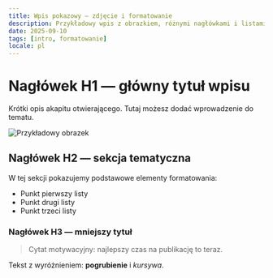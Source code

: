 ```yaml
---
title: Wpis pokazowy — zdjęcie i formatowanie
description: Przykładowy wpis z obrazkiem, różnymi nagłówkami i listami.
date: 2025-09-10
tags: [intro, formatowanie]
locale: pl
---
```


# Nagłówek H1 — główny tytuł wpisu

Krótki opis akapitu otwierającego. Tutaj możesz dodać wprowadzenie do tematu.

![Przykładowy obrazek](/images/avatar-light.png)

## Nagłówek H2 — sekcja tematyczna

W tej sekcji pokazujemy podstawowe elementy formatowania:

- Punkt pierwszy listy
- Punkt drugi listy
- Punkt trzeci listy

### Nagłówek H3 — mniejszy tytuł

> Cytat motywacyjny: najlepszy czas na publikację to teraz.

Tekst z wyróżnieniem: **pogrubienie** i _kursywa_.


